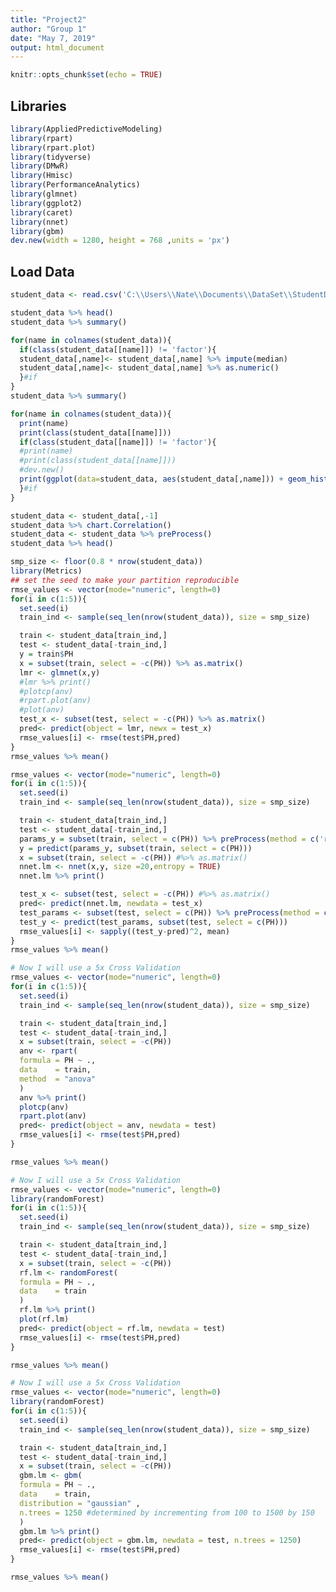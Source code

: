 ---
title: "Project2"
author: "Group 1"
date: "May 7, 2019"
output: html_document
---

```{r setup, include=FALSE}
knitr::opts_chunk$set(echo = TRUE)
```

## Libraries

```{r message=FALSE}
library(AppliedPredictiveModeling)
library(rpart)
library(rpart.plot)
library(tidyverse)
library(DMwR)
library(Hmisc)
library(PerformanceAnalytics)
library(glmnet)
library(ggplot2)
library(caret)
library(nnet)
library(gbm)
dev.new(width = 1280, height = 768 ,units = 'px')
```

## Load Data

```{r}
student_data <- read.csv('C:\\Users\\Nate\\Documents\\DataSet\\StudentData.csv')
```

```{r}
student_data %>% head()
student_data %>% summary()

```

```{r}
for(name in colnames(student_data)){
  if(class(student_data[[name]]) != 'factor'){
  student_data[,name]<- student_data[,name] %>% impute(median)
  student_data[,name]<- student_data[,name] %>% as.numeric()
  }#if
}
student_data %>% summary()
```

```{r}
for(name in colnames(student_data)){
  print(name)  
  print(class(student_data[[name]]))
  if(class(student_data[[name]]) != 'factor'){
  #print(name)  
  #print(class(student_data[[name]]))
  #dev.new()
  print(ggplot(data=student_data, aes(student_data[,name])) + geom_histogram()+xlab(as.character(name)))
  }#if
}
```

```{r}
student_data <- student_data[,-1]
student_data %>% chart.Correlation()
student_data <- student_data %>% preProcess()
student_data %>% head()
```

```{r}
smp_size <- floor(0.8 * nrow(student_data))
library(Metrics)
## set the seed to make your partition reproducible
rmse_values <- vector(mode="numeric", length=0)
for(i in c(1:5)){
  set.seed(i)
  train_ind <- sample(seq_len(nrow(student_data)), size = smp_size)

  train <- student_data[train_ind,]
  test <- student_data[-train_ind,]
  y = train$PH
  x = subset(train, select = -c(PH)) %>% as.matrix()
  lmr <- glmnet(x,y)
  #lmr %>% print()
  #plotcp(anv)
  #rpart.plot(anv)
  #plot(anv)
  test_x <- subset(test, select = -c(PH)) %>% as.matrix()
  pred<- predict(object = lmr, newx = test_x)
  rmse_values[i] <- rmse(test$PH,pred)
}
rmse_values %>% mean()
```

```{r}
rmse_values <- vector(mode="numeric", length=0)
for(i in c(1:5)){
  set.seed(i)
  train_ind <- sample(seq_len(nrow(student_data)), size = smp_size)

  train <- student_data[train_ind,]
  test <- student_data[-train_ind,]
  params_y = subset(train, select = c(PH)) %>% preProcess(method = c('range'))
  y = predict(params_y, subset(train, select = c(PH)))
  x = subset(train, select = -c(PH)) #%>% as.matrix()
  nnet.lm <- nnet(x,y, size =20,entropy = TRUE)
  nnet.lm %>% print()

  test_x <- subset(test, select = -c(PH)) #%>% as.matrix()
  pred<- predict(nnet.lm, newdata = test_x)
  test_params <- subset(test, select = c(PH)) %>% preProcess(method = c('range'))
  test_y <- predict(test_params, subset(test, select = c(PH)))
  rmse_values[i] <- sapply((test_y-pred)^2, mean)
}
rmse_values %>% mean()
```

```{r, rand_tree, eval=TRUE}
# Now I will use a 5x Cross Validation 
rmse_values <- vector(mode="numeric", length=0)
for(i in c(1:5)){
  set.seed(i)
  train_ind <- sample(seq_len(nrow(student_data)), size = smp_size)

  train <- student_data[train_ind,]
  test <- student_data[-train_ind,]
  x = subset(train, select = -c(PH))
  anv <- rpart(
  formula = PH ~ .,
  data    = train,
  method  = "anova"
  )
  anv %>% print()
  plotcp(anv)
  rpart.plot(anv)
  pred<- predict(object = anv, newdata = test)
  rmse_values[i] <- rmse(test$PH,pred)
}

rmse_values %>% mean()
```

```{r, rand_forest, eval=TRUE}
# Now I will use a 5x Cross Validation 
rmse_values <- vector(mode="numeric", length=0)
library(randomForest)
for(i in c(1:5)){
  set.seed(i)
  train_ind <- sample(seq_len(nrow(student_data)), size = smp_size)

  train <- student_data[train_ind,]
  test <- student_data[-train_ind,]
  x = subset(train, select = -c(PH))
  rf.lm <- randomForest(
  formula = PH ~ .,
  data    = train
  )
  rf.lm %>% print()
  plot(rf.lm)
  pred<- predict(object = rf.lm, newdata = test)
  rmse_values[i] <- rmse(test$PH,pred)
}

rmse_values %>% mean()
```

```{r, gbm, eval=TRUE}
# Now I will use a 5x Cross Validation 
rmse_values <- vector(mode="numeric", length=0)
library(randomForest)
for(i in c(1:5)){
  set.seed(i)
  train_ind <- sample(seq_len(nrow(student_data)), size = smp_size)

  train <- student_data[train_ind,]
  test <- student_data[-train_ind,]
  x = subset(train, select = -c(PH))
  gbm.lm <- gbm(
  formula = PH ~ .,
  data    = train,
  distribution = "gaussian" ,
  n.trees = 1250 #determined by incrementing from 100 to 1500 by 150
  )
  gbm.lm %>% print()
  pred<- predict(object = gbm.lm, newdata = test, n.trees = 1250)
  rmse_values[i] <- rmse(test$PH,pred)
}

rmse_values %>% mean()
```
